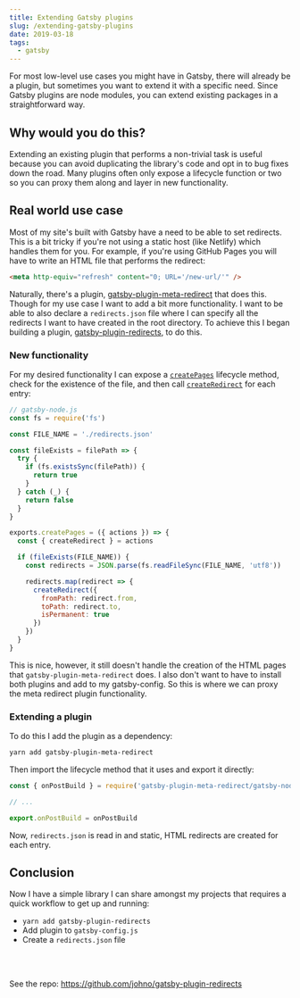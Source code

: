 ```yaml
---
title: Extending Gatsby plugins
slug: /extending-gatsby-plugins
date: 2019-03-18
tags:
  - gatsby
---
```


For most low-level use cases you might have in Gatsby, there will already be a
plugin, but sometimes you want to extend it with a specific need.
Since Gatsby plugins are node modules, you can extend existing packages
in a straightforward way.

## Why would you do this?

Extending an existing plugin that performs a non-trivial task is useful
because you can avoid duplicating the library's code and opt in to bug
fixes down the road. Many plugins often only expose a lifecycle function
or two so you can proxy them along and layer in new functionality.

## Real world use case

Most of my site's built with Gatsby have a need to be able to set redirects.
This is a bit tricky if you're not using a static host (like Netlify) which
handles them for you. For example, if you're using GitHub Pages you will
have to write an HTML file that performs the redirect:

```html
<meta http-equiv="refresh" content="0; URL='/new-url/'" />
```

Naturally, there's a plugin, [gatsby-plugin-meta-redirect](https://github.com/getchalk/gatsby-plugin-meta-redirect)
that does this. Though for my use case I want to add a bit more functionality.
I want to be able to also declare a `redirects.json` file where I can specify
all the redirects I want to have created in the root directory. To achieve
this I began building a plugin, [gatsby-plugin-redirects](https://github.com/johno/gatsby-plugin-redirects),
to do this.

### New functionality

For my desired functionality I can expose a [`createPages`](https://www.gatsbyjs.org/docs/node-apis/#createPages)
lifecycle method, check for the existence of the file, and then call
[`createRedirect`](https://www.gatsbyjs.org/docs/actions/#createRedirect) for
each entry:

```js
// gatsby-node.js
const fs = require('fs')

const FILE_NAME = './redirects.json'

const fileExists = filePath => {
  try {
    if (fs.existsSync(filePath)) {
      return true
    }
  } catch (_) {
    return false
  }
}

exports.createPages = ({ actions }) => {
  const { createRedirect } = actions

  if (fileExists(FILE_NAME)) {
    const redirects = JSON.parse(fs.readFileSync(FILE_NAME, 'utf8'))

    redirects.map(redirect => {
      createRedirect({
        fromPath: redirect.from,
        toPath: redirect.to,
        isPermanent: true
      })
    })
  }
}
```

This is nice, however, it still doesn't handle the creation of the HTML
pages that `gatsby-plugin-meta-redirect` does. I also don't want to have
to install both plugins and add to my gatsby-config. So this is where we
can proxy the meta redirect plugin functionality.

### Extending a plugin

To do this I add the plugin as a dependency:

```sh
yarn add gatsby-plugin-meta-redirect
```

Then import the lifecycle method that it uses and export it directly:

```js
const { onPostBuild } = require('gatsby-plugin-meta-redirect/gatsby-node')

// ...

export.onPostBuild = onPostBuild
```

Now, `redirects.json` is read in and static, HTML redirects are created
for each entry.

## Conclusion

Now I have a simple library I can share amongst my projects that requires
a quick workflow to get up and running:

- `yarn add gatsby-plugin-redirects`
- Add plugin to `gatsby-config.js`
- Create a `redirects.json` file

<br />
<br />

See the repo: https://github.com/johno/gatsby-plugin-redirects
